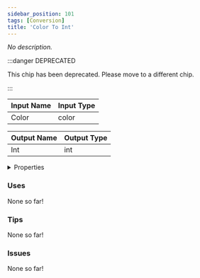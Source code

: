 ```yaml
---
sidebar_position: 101
tags: [Conversion]
title: 'Color To Int'
---
```


*No description.*

:::danger DEPRECATED

This chip has been deprecated. Please move to a different chip.

:::




<EsbSvg />

| Input Name | Input Type |
|-----------|-----------|
| Color | color |

| Output Name | Output Type |
|-----------|-----------|
| Int | int |


<details>
  <summary>Properties</summary>
  <div>
    <div>
    <table>
      <thead>
        <tr>
          <th>Is beta required?</th>
          <th>❌</th>
        </tr>
        <tr>
          <th>Is this chip a trolling risk?</th>
          <th>❌</th>
        </tr>
        <tr>
          <th>Is this chip a role assignment risk?</th>
          <th>❌</th>
        </tr>
        <tr>
          <th>Chip UUID</th>
          <th>8e412141-635d-435c-a900-f40d8a261906</th>
        </tr>
      </thead>
    </table>
    </div>
  </div>
</details>

### Uses

None so far!

### Tips

None so far!

### Issues

None so far!